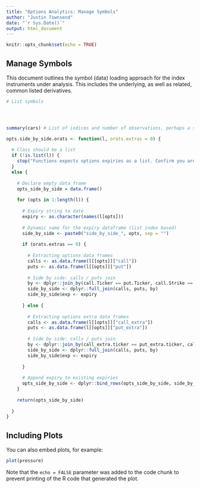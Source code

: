```yaml
---
title: "Options Analytics: Manage Symbols"
author: "Justin Townsend"
date: "`r Sys.Date()`"
output: html_document
---
```


```r
knitr::opts_chunk$set(echo = TRUE)
```

## Manage Symbols

This document outlines the symbol (data) loading approach for the index instruments under analysis. This includes the underlying, as well as related, common listed derivatives.

```r
# List symbols




summary(cars) # List of indices and number of observations, perhaps a summary?
```




```r
opts.side_by_side.orats <- function(l, orats.extras = 0) {
  
  # Class should be a list
  if (!is.list(l)) {
    stop("Functions expects options expiries as a list. Confirm you are providing an object of list. :-)")
  }
  else {
    
    # Declare empty data frame
    opts_side_by_side = data.frame()
    
    for (opts in 1:length(l)) {
      
      # Expiry string to date
      expiry <- as.character(names(l[opts]))
      
      # Dynamic name for the expiry dataframe (list index based)
      side_by_side <- paste0("side_by_side_", opts, sep = "")
      
      if (orats.extras == 0) {
        
        # Extracting options data frames
        calls <- as.data.frame(l[[opts]]["call"])
        puts <- as.data.frame(l[[opts]]["put"])
        
        # Side by side: calls / puts join
        by <- dplyr::join_by(call.Ticker == put.Ticker, call.Strike == put.Strike)
        side_by_side <- dplyr::full_join(calls, puts, by)
        side_by_side$exp <- expiry
        
      } else {
        
        # Extracting options extra data frames
        calls <- as.data.frame(l[[opts]]["call_extra"])
        puts <- as.data.frame(l[[opts]]["put_extra"])
        
        # Side by side: calls / puts join
        by <- dplyr::join_by(call_extra.ticker == put_extra.ticker, call_extra.strike == put_extra.strike)
        side_by_side <- dplyr::full_join(calls, puts, by)
        side_by_side$exp <- expiry
        
      }
      
      # Append expiry to existing expiries
      opts_side_by_side <- dplyr::bind_rows(opts_side_by_side, side_by_side)
    }
    
    return(opts_side_by_side)
    
  }
}
```

## Including Plots

You can also embed plots, for example:

```r
plot(pressure)
```

Note that the `echo = FALSE` parameter was added to the code chunk to prevent printing of the R code that generated the plot.

